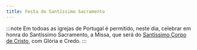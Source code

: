 ```yaml
---
title: Festa do Santíssimo Sacramento
---
```


:::note
Em todoas as igrejas de Portugal é permitido, neste dia, celebrar em honra do
Santíssimo Sacramento, a Missa, que será do [Santíssimo Corpo de Cristo](/missal/pentecostes/santissimocorpo),
com Glória e Credo.
:::
